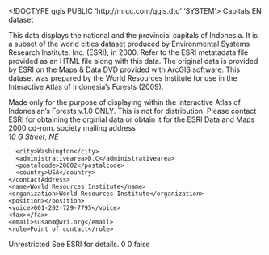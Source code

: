 <!DOCTYPE qgis PUBLIC 'http://mrcc.com/qgis.dtd' 'SYSTEM'>
<qgis version="3.32.3-Lima">
  <identifier>Capitals</identifier>
  <parentidentifier></parentidentifier>
  <language>EN</language>
  <type>dataset</type>
  <title>Capitals</title>
  <abstract>This data displays the national and the provincial capitals of Indonesia. It is a subset of the world cities dataset produced by Environmental Systems Research Institute, Inc. (ESRI), in 2000. Refer to the ESRI metatadata file provided as an HTML file along with this data. The original data is provided by ESRI on the Maps &amp; Data DVD provided with ArcGIS software. This dataset was prepared by the World Resources Institute for use in the Interactive Atlas of Indonesia's Forests (2009). 

Made only for the purpose of displaying within the Interactive Atlas of Indonesian's Forests v.1.0 ONLY. This is not for distribution. Please contact ESRI for obtaining the orginial data or obtain it for the ESRI Data and Maps 2000 cd-rom.</abstract>
  <keywords vocabulary="gmd:topicCategory">
    <keyword>society</keyword>
  </keywords>
  <contact>
    <contactAddress>
      <type>mailing address</type>
      <address>10 G Street, NE</address>
      <city>Washington</city>
      <administrativearea>D.C</administrativearea>
      <postalcode>20002</postalcode>
      <country>USA</country>
    </contactAddress>
    <name>World Resources Institute</name>
    <organization>World Resources Institute</organization>
    <position></position>
    <voice>001-202-729-7795</voice>
    <fax></fax>
    <email>susanm@wri.org</email>
    <role>Point of contact</role>
  </contact>
  <links>
    <link size="" url="file://\\WRICSAP029333\GIS\Users\Lauriane\BACK_UPS\Indonesia_Atlas_1\Indonesia_Atlas_Cd_rom_versions\24_Atlas_Indonesia\Install\Data\PopulatedPlaces\Capitals.shp" type="Local Area Network" name="Shapefile" mimeType="" format="" description=""/>
  </links>
  <dates/>
  <fees></fees>
  <constraints type="Access">Unrestricted</constraints>
  <rights>See ESRI for details.</rights>
  <encoding></encoding>
  <crs>
    <spatialrefsys nativeFormat="Wkt">
      <wkt></wkt>
      <proj4></proj4>
      <srsid>0</srsid>
      <srid>0</srid>
      <authid></authid>
      <description></description>
      <projectionacronym></projectionacronym>
      <ellipsoidacronym></ellipsoidacronym>
      <geographicflag>false</geographicflag>
    </spatialrefsys>
  </crs>
  <extent>
    <spatial miny="-10.17246399999999973" maxy="5.56666699999999981" minz="0" maxx="140.71899400000000924" dimensions="2" crs="EPSG:4326" minx="95.33333600000000274" maxz="0"/>
  </extent>
</qgis>
